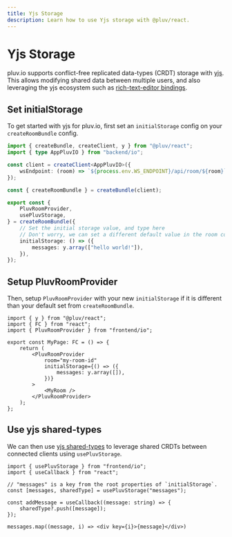 ```yaml
---
title: Yjs Storage
description: Learn how to use Yjs storage with @pluv/react.
---
```



# Yjs Storage

pluv.io supports conflict-free replicated data-types (CRDT) storage with [yjs](https://yjs.dev). This allows modifying shared data between multiple users, and also leveraging the yjs ecosystem such as [rich-text-editor bindings](https://docs.yjs.dev/ecosystem/editor-bindings).

## Set initialStorage

To get started with yjs for pluv.io, first set an `initialStorage` config on your `createRoomBundle` config.

```ts
import { createBundle, createClient, y } from "@pluv/react";
import { type AppPluvIO } from "backend/io";

const client = createClient<AppPluvIO>({
    wsEndpoint: (room) => `${process.env.WS_ENDPOINT}/api/room/${room}`,
});

const { createRoomBundle } = createBundle(client);

export const {
    PluvRoomProvider,
    usePluvStorage,
} = createRoomBundle({
    // Set the initial storage value, and type here
    // Don't worry, we can set a different default value in the room component
    initialStorage: () => ({
        messages: y.array(["hello world!"]),
    }),
});
```

## Setup PluvRoomProvider

Then, setup `PluvRoomProvider` with your new `initialStorage` if it is different than your default set from `createRoomBundle`.

```tsx
import { y } from "@pluv/react";
import { FC } from "react";
import { PluvRoomProvider } from "frontend/io";

export const MyPage: FC = () => {
    return (
        <PluvRoomProvider
            room="my-room-id"
            initialStorage={() => ({
                messages: y.array([]),
            })}
        >
            <MyRoom />
        </PluvRoomProvider>
    );
};
```

## Use yjs shared-types

We can then use [yjs shared-types](https://docs.yjs.dev/getting-started/working-with-shared-types) to leverage shared CRDTs between connected clients using `usePluvStorage`.

```tsx
import { usePluvStorage } from "frontend/io";
import { useCallback } from "react";

// "messages" is a key from the root properties of `initialStorage`.
const [messages, sharedType] = usePluvStorage("messages");

const addMessage = useCallback((message: string) => {
    sharedType?.push([message]);
});

messages.map((message, i) => <div key={i}>{message}</div>)
```

